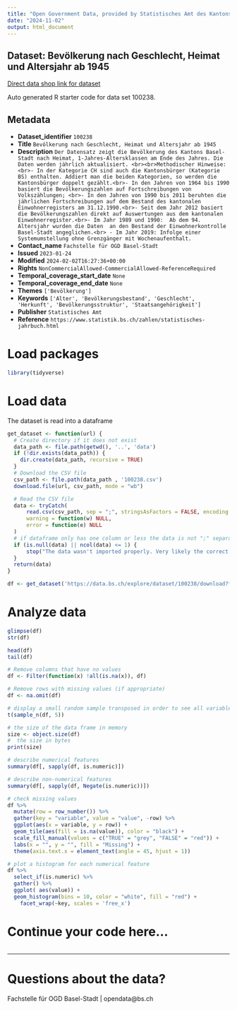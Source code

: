 ```yaml
---
title: "Open Government Data, provided by Statistisches Amt des Kantons Basel-Stadt - Fachstelle OGD"
date: "2024-11-02"
output: html_document
---
```


## Dataset: Bevölkerung nach Geschlecht, Heimat und Altersjahr ab 1945

[Direct data shop link for dataset](https://data.bs.ch/explore/dataset/100238)

Auto generated R starter code for data set 100238.

## Metadata

- **Dataset_identifier** `100238`
- **Title** `Bevölkerung nach Geschlecht, Heimat und Altersjahr ab 1945`
- **Description** `Der Datensatz zeigt die Bevölkerung des Kantons Basel-Stadt nach Heimat, 1-Jahres-Altersklassen am Ende des Jahres. Die Daten werden jährlich aktualisiert. <br><br>Methodischer Hinweise: <br>- In der Kategorie CH sind auch die Kantonsbürger (Kategorie BS) enthalten. Addiert man die beiden Kategorien, so werden die Kantonsbürger doppelt gezählt.<br>- In den Jahren von 1964 bis 1990 basiert die Bevölkerungszahlen auf Fortschreibungen von Volkszählungen; <br>- In den Jahren von 1990 bis 2011 beruhten die jährlichen Fortschreibungen auf dem Bestand des kantonalen Einwohnerregisters am 31.12.1990.<br>- Seit dem Jahr 2012 basiert die Bevölkerungszahlen direkt auf Auswertungen aus dem kantonalen Einwohnerregister.<br>- Im Jahr 1989 und 1990:  Ab dem 94. Altersjahr wurden die Daten  an den Bestand der Einwohnerkontrolle Basel-Stadt angeglichen.<br> - Im Jahr 2019: Infolge einer Systemumstellung ohne Grenzgänger mit Wochenaufenthalt.`
- **Contact_name** `Fachstelle für OGD Basel-Stadt`
- **Issued** `2023-01-24`
- **Modified** `2024-02-02T16:27:36+00:00`
- **Rights** `NonCommercialAllowed-CommercialAllowed-ReferenceRequired`
- **Temporal_coverage_start_date** `None`
- **Temporal_coverage_end_date** `None`
- **Themes** `['Bevölkerung']`
- **Keywords** `['Alter', 'Bevölkerungsbestand', 'Geschlecht', 'Herkunft', 'Bevölkerungsstruktur', 'Staatsangehörigkeit']`
- **Publisher** `Statistisches Amt`
- **Reference** `https://www.statistik.bs.ch/zahlen/statistisches-jahrbuch.html`


# Load packages

```r

library(tidyverse)
```

# Load data

The dataset is read into a dataframe

```r
get_dataset <- function(url) {
  # Create directory if it does not exist
  data_path <- file.path(getwd(), '..', 'data')
  if (!dir.exists(data_path)) {
    dir.create(data_path, recursive = TRUE)
  }
  # Download the CSV file
  csv_path <- file.path(data_path , '100238.csv')
  download.file(url, csv_path, mode = "wb")

  # Read the CSV file
  data <- tryCatch(
      read.csv(csv_path, sep = ";", stringsAsFactors = FALSE, encoding = "UTF-8"),
      warning = function(w) NULL,
      error = function(e) NULL
  )
  # if dataframe only has one column or less the data is not ";" separated
  if (is.null(data) || ncol(data) <= 1) {
      stop("The data wasn't imported properly. Very likely the correct separator couldn't be found.\nPlease check the dataset manually and adjust the code.")
  }
  return(data)
}
```

```r

df <- get_dataset('https://data.bs.ch/explore/dataset/100238/download?format=csv&timezone=Europe%2FZurich')

```

# Analyze data

```r

glimpse(df)
str(df)

head(df)
tail(df)

```

```r
# Remove columns that have no values
df <- Filter(function(x) !all(is.na(x)), df)

# Remove rows with missing values (if appropriate)
df <- na.omit(df)
```

```r
# display a small random sample transposed in order to see all variables
t(sample_n(df, 5))
```

```r
# the size of the data frame in memory
size <- object.size(df)
#  the size in bytes
print(size)
```

```r
# describe numerical features
summary(df[, sapply(df, is.numeric)])
```

```r
# describe non-numerical features
summary(df[, sapply(df, Negate(is.numeric))])
```

```r
# check missing values
df %>%
  mutate(row = row_number()) %>%
  gather(key = "variable", value = "value", -row) %>%
  ggplot(aes(x = variable, y = row)) +
  geom_tile(aes(fill = is.na(value)), color = "black") +
  scale_fill_manual(values = c("TRUE" = "grey", "FALSE" = "red")) +
  labs(x = "", y = "", fill = "Missing") +
  theme(axis.text.x = element_text(angle = 45, hjust = 1))
```

```r
# plot a histogram for each numerical feature
df %>%
  select_if(is.numeric) %>%
  gather() %>%
  ggplot( aes(value)) +
  geom_histogram(bins = 10, color = "white", fill = "red") +
    facet_wrap(~key, scales = 'free_x')
```

# Continue your code here...

```r

```
------------------------------------------------------------------------

# Questions about the data?

Fachstelle für OGD Basel-Stadt | opendata@bs.ch
